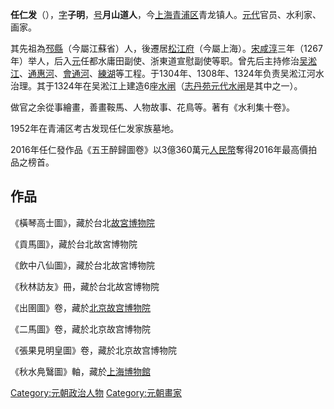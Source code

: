 {{unreferenced|time=2013-11-14T09:37:07+00:00}}
'''任仁发'''（{{bd|1254年||1327年||catIdx=R任}}），[[表字|字]]'''子明'''，[[号|号]]'''月山道人'''，今[[上海|上海]][[青浦区|青浦区]]青龙镇人。[[元代|元代]]官员、水利家、画家。

其先祖為[[邳州市|邳縣]]（今屬江蘇省）人，後遷居[[松江府|松江府]]（今屬上海）。[[宋|宋]][[咸淳|咸淳]]三年（1267年）举人，后入[[元|元]]任都水庸田副使、浙東道宣慰副使等职。曾先后主持修治[[吴淞江|吴淞江]]、[[通惠河|通惠河]]、[[會通河|會通河]]、[[練湖|練湖]]等工程。于1304年、1308年、1324年负责吴淞江河水治理。其于1324年在吴淞江上建造6座[[水闸|水闸]]（[[上海元代水閘遺址博物館|志丹苑元代水闸]]是其中之一）。

做官之余從事繪畫，善畫鞍馬、人物故事、花鳥等。著有《水利集十卷》。

1952年在青浦区考古发现任仁发家族墓地。

2016年任仁發作品《五王醉歸圖卷》以3億360萬元[[人民幣|人民幣]]奪得2016年最高價拍品之榜首。

== 作品 ==
《橫琴高士圖》，藏於台北[[國立故宮博物院|故宮博物院]]

《貢馬圖》，藏於台北故宮博物院

《飲中八仙圖》，藏於台北故宮博物院

《秋林訪友》冊，藏於台北故宮博物院

《出圉圖》卷，藏於[[北京故宫博物院|北京故宫博物院]]

《二馬圖》卷，藏於北京故宫博物院

《張果見明皇圖》卷，藏於北京故宫博物院

《秋水鳧鷖圖》軸，藏於[[上海博物館|上海博物館]]


{{Authority control}}
{{元朝人物小作品}}

[[Category:元朝政治人物|Category:元朝政治人物]]
[[Category:元朝畫家|Category:元朝畫家]]